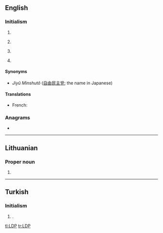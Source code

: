 ==English==

===Initialism===
{{rfc-header|Initialism}}
{{en-initialism}}

# {{w|Linux Documentation Project}}
# {{lb|en|politics}} {{w|Liberal Democratic Party}}
# {{w|Label Distribution Protocol}}
# {{lb|en|language}} {{w|Lingwa de Planeta}}

====Synonyms====
* {{qualifier|Liberal Democratic Party of Japan}} ''Jiyû Minshutô'' ([[自由]][[民主]][[党]]; the name in Japanese)

====Translations====
{{trans-top|Liberal Democratic Party of Japan}}
* French: {{t|fr|PLD|m}}
{{trans-mid}}
{{trans-bottom}}

===Anagrams===
* {{l|en|PLD}}

----
==Lithuanian==
===Proper noun===
{{lt-proper noun|f}}

# {{abbreviation of|{{w|Order and Justice|Liberalų Demokratų Partija}}|lang=lt}}
----

==Turkish==

===Initialism===
{{rfc-header|Initialism}}
{{tr-initialism}}

# {{lb|tr|politics}} {{initialism of|Liberal Demokrat Parti|lang=tr|nodot=1}} {{gloss|Liberal Democratic Party}}.

[[tl:LDP]]
[[tr:LDP]]